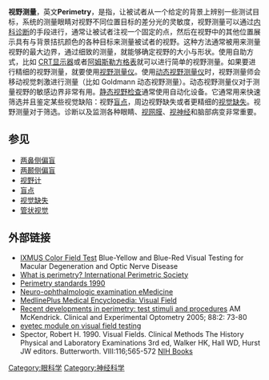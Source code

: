 '''视野测量'''，英文'''Perimetry'''，是指，让被试者从一个给定的背景上辨别一些测试目标，系统的测量眼睛对视野不同位置目标的差分光的灵敏度，视野测量可以通过[[内科诊断|内科诊断]]的手段进行，通常让被试者注视一个固定的点，然后在视野中的其他位置展示具有与背景拮抗颜色的各种目标来测量被试者的视野。这种方法通常被用来测量视野的最大边界，通过细致的测量，就能够确定视野的大小与形状。使用自助方式，比如 [[CRT显示器|CRT显示器]]或者[[阿姆斯勒方格表|阿姆斯勒方格表]]就可以进行简单的视野测量。如果要进行精细的视野测量，就要使用[[视野测量仪|视野测量仪]]。使用[[动态视野测量仪|动态视野测量仪]]时，视野测量师会移动视觉刺激进行测量（比如 Goldmann 动态视野测量）。动态视野测量仪对于测量视野的敏感边界非常有用。[[静态视野检查|静态视野检查]]通常使用自动化设备。它通常用来快速筛选并且鉴定某些视觉缺陷：视野[[盲点|盲点]]，周边视野缺失或者更精细的[[视觉缺失|视觉缺失]]。视野测量对于筛选。诊断以及监测各种眼睛、[[视网膜|视网膜]]、[[视神经|视神经]]和脑部病变非常重要。

==参见==
*[[两鼻侧偏盲|两鼻侧偏盲]]
*[[两颞侧偏盲|两颞侧偏盲]]
*[[视野计|视野计]]
*[[盲点|盲点]]
*[[视觉缺失|视觉缺失]]
*[[管状视觉|管状视觉]]

==外部链接==
*[http://www.ixm.us/ IXMUS Color Field Test] {{Wayback|url=http://www.ixm.us/ |date=20200116033248 }} Blue-Yellow and Blue-Red Visual Testing for Macular Degeneration and Optic Nerve Disease
*[http://webeye.ophth.uiowa.edu/ips/Perimetr.htm What is perimetry? International Perimetric Society] {{Wayback|url=http://webeye.ophth.uiowa.edu/ips/Perimetr.htm |date=20181021195140 }}
*[http://webeye.ophth.uiowa.edu/ips/GEN-INFO/standards/IPS90.HTM Perimetry standards 1990] {{Wayback|url=http://webeye.ophth.uiowa.edu/ips/GEN-INFO/standards/IPS90.HTM |date=20180703025201 }}
*[http://www.emedicine.com/oph/topic643.htm Neuro-ophthalmologic examination eMedicine] {{Wayback|url=http://www.emedicine.com/oph/topic643.htm |date=20081208032610 }}
*[http://www.nlm.nih.gov/medlineplus/ency/article/003879.htm MedlinePlus Medical Encyclopedia: Visual Field] {{Wayback|url=http://www.nlm.nih.gov/medlineplus/ency/article/003879.htm |date=20160705125756 }}
*[https://web.archive.org/web/20090716183620/http://www.optometrists.asn.au/ceo/backissues/vol88/no2/4087 Recent developments in perimetry: test stimuli and procedures] AM McKendrick. Clinical and Experimental Optometry 2005; 88:2: 73-80
*[https://web.archive.org/web/20100427021801/http://www.eyetec.net/group3/M12S1.htm eyetec module on visual field testing]
*Spector, Robert H. 1990. Visual Fields. Clinical Methods The History Physical and Laboratory Examinations 3rd ed, Walker HK, Hall WD, Hurst JW editors. Butterworth.  VIII:116;565-572 [http://www.ncbi.nlm.nih.gov/books/bookres.fcgi/cm/ch116pdf.pdf NIH Books] {{Wayback|url=http://www.ncbi.nlm.nih.gov/books/bookres.fcgi/cm/ch116pdf.pdf |date=20080515213445 }}

[[Category:眼科学|Category:眼科学]]
[[Category:神经科学|Category:神经科学]]